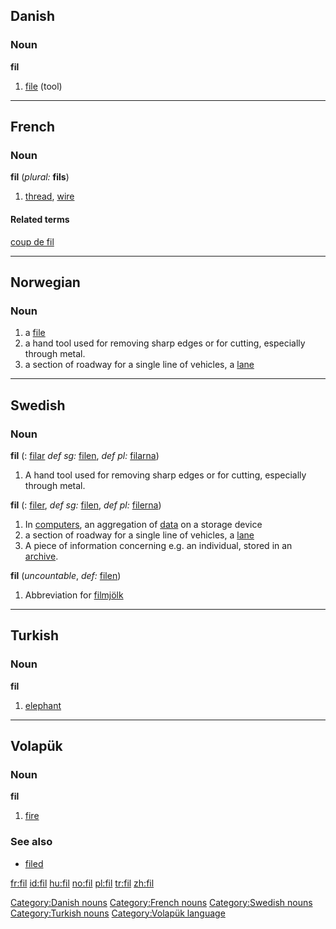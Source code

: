 ==Danish==

===Noun===
'''fil'''

# [[file]] (tool)

[[Category:Danish nouns]]


----

==French==
===Noun===
'''fil''' {{m}} (''plural:'' '''fils''')
# [[thread]], [[wire]]
====Related terms====
[[coup de fil]]


----

==Norwegian==
===Noun===
{{no-noun-c|fil}}
#a [[file]]
#a hand tool used for removing sharp edges or for cutting, especially through metal.
#a section of roadway for a single line of vehicles, a [[lane]]


----

==Swedish==
===Noun===
'''fil''' ({{p}}: [[filar]] ''def sg:'' [[filen]], ''def pl:'' [[filarna]])
# A hand tool used for removing sharp edges or for cutting, especially through metal.

'''fil''' ({{p}}: [[filer]], ''def sg:'' [[filen]], ''def pl:'' [[filerna]])
# In [[computers]], an aggregation of [[data]] on a storage device
# a section of roadway for a single line of vehicles, a [[lane]]
# A piece of information concerning e.g. an individual, stored in an [[archive]].

'''fil''' (''uncountable'', ''def:'' [[filen]])
# Abbreviation for [[filmjölk]]


----

==Turkish==
===Noun===
'''fil'''
# [[elephant]]


----

==Volapük==
===Noun===
'''fil'''
# [[fire]]
===See also===
*[[filed]]

[[Category:French nouns]]
[[Category:Swedish nouns]]
[[Category:Turkish nouns]]
[[Category:Volapük language]]

[[fr:fil]]
[[id:fil]]
[[hu:fil]]
[[no:fil]]
[[pl:fil]]
[[tr:fil]]
[[zh:fil]]